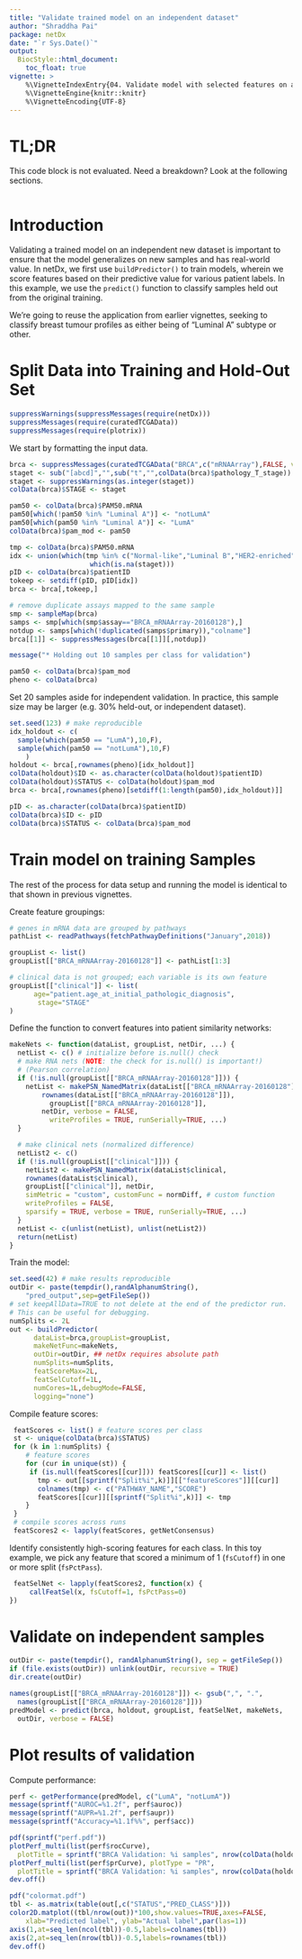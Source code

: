```yaml
---
title: "Validate trained model on an independent dataset"
author: "Shraddha Pai"
package: netDx
date: "`r Sys.Date()`"
output: 
  BiocStyle::html_document:
    toc_float: true
vignette: >
    %\VignetteIndexEntry{04. Validate model with selected features on an independent dataset}.
    %\VignetteEngine{knitr::knitr}
    %\VignetteEncoding{UTF-8}
---
```


# TL;DR
This code block is not evaluated. Need a breakdown? Look at the following sections.
```r
```

# Introduction

Validating a trained model on an independent new dataset is important to ensure that the model generalizes on new samples and has real-world value. In netDx, we first use `buildPredictor()` to train models, wherein we score features based on their predictive value for various patient labels. In this example, we use the `predict()` function to classify samples held out from the original training. 

We're going to reuse the application from earlier vignettes, seeking to classify breast tumour profiles as either being of "Luminal A" subtype or other. 

# Split Data into Training and Hold-Out Set

```r
suppressWarnings(suppressMessages(require(netDx)))
suppressMessages(require(curatedTCGAData))
suppressMessages(require(plotrix))
```

We start by formatting the input data.
```r
brca <- suppressMessages(curatedTCGAData("BRCA",c("mRNAArray"),FALSE, version="1.1.38"))
staget <- sub("[abcd]","",sub("t","",colData(brca)$pathology_T_stage))
staget <- suppressWarnings(as.integer(staget))
colData(brca)$STAGE <- staget

pam50 <- colData(brca)$PAM50.mRNA
pam50[which(!pam50 %in% "Luminal A")] <- "notLumA"
pam50[which(pam50 %in% "Luminal A")] <- "LumA"
colData(brca)$pam_mod <- pam50

tmp <- colData(brca)$PAM50.mRNA
idx <- union(which(tmp %in% c("Normal-like","Luminal B","HER2-enriched")),
             		which(is.na(staget)))
pID <- colData(brca)$patientID
tokeep <- setdiff(pID, pID[idx])
brca <- brca[,tokeep,]

# remove duplicate assays mapped to the same sample
smp <- sampleMap(brca)
samps <- smp[which(smp$assay=="BRCA_mRNAArray-20160128"),]
notdup <- samps[which(!duplicated(samps$primary)),"colname"]
brca[[1]] <- suppressMessages(brca[[1]][,notdup])

message("* Holding out 10 samples per class for validation")

pam50 <- colData(brca)$pam_mod
pheno <- colData(brca)
```

Set 20 samples aside for independent validation. In practice, this sample size may be larger (e.g. 30% held-out, or independent dataset).

```r
set.seed(123) # make reproducible
idx_holdout <- c(
  sample(which(pam50 == "LumA"),10,F),
  sample(which(pam50 == "notLumA"),10,F)
	)
holdout <- brca[,rownames(pheno)[idx_holdout]]
colData(holdout)$ID <- as.character(colData(holdout)$patientID)
colData(holdout)$STATUS <- colData(holdout)$pam_mod
brca <- brca[,rownames(pheno)[setdiff(1:length(pam50),idx_holdout)]]

pID <- as.character(colData(brca)$patientID)
colData(brca)$ID <- pID
colData(brca)$STATUS <- colData(brca)$pam_mod
```

# Train model on training Samples
The rest of the process for data setup and running the model is identical to that shown in previous vignettes. 

Create feature groupings:
```r
# genes in mRNA data are grouped by pathways
pathList <- readPathways(fetchPathwayDefinitions("January",2018))

groupList <- list()
groupList[["BRCA_mRNAArray-20160128"]] <- pathList[1:3]

# clinical data is not grouped; each variable is its own feature
groupList[["clinical"]] <- list(
      age="patient.age_at_initial_pathologic_diagnosis",
	   stage="STAGE"
)
```

Define the function to convert features into patient similarity networks:
```r
makeNets <- function(dataList, groupList, netDir, ...) {
  netList <- c() # initialize before is.null() check
  # make RNA nets (NOTE: the check for is.null() is important!)
  # (Pearson correlation)
  if (!is.null(groupList[["BRCA_mRNAArray-20160128"]])) {
    netList <- makePSN_NamedMatrix(dataList[["BRCA_mRNAArray-20160128"]],
        rownames(dataList[["BRCA_mRNAArray-20160128"]]),
          groupList[["BRCA_mRNAArray-20160128"]],
        netDir, verbose = FALSE,
          writeProfiles = TRUE, runSerially=TRUE, ...)
  }

  # make clinical nets (normalized difference)
  netList2 <- c()
  if (!is.null(groupList[["clinical"]])) {
    netList2 <- makePSN_NamedMatrix(dataList$clinical,
    rownames(dataList$clinical),
    groupList[["clinical"]], netDir,
    simMetric = "custom", customFunc = normDiff, # custom function
    writeProfiles = FALSE,
    sparsify = TRUE, verbose = TRUE, runSerially=TRUE, ...)
  }
  netList <- c(unlist(netList), unlist(netList2))
  return(netList)
}
```

Train the model:
```r
set.seed(42) # make results reproducible
outDir <- paste(tempdir(),randAlphanumString(),
	"pred_output",sep=getFileSep())
# set keepAllData=TRUE to not delete at the end of the predictor run.
# This can be useful for debugging.
numSplits <- 2L
out <- buildPredictor(
      dataList=brca,groupList=groupList,
      makeNetFunc=makeNets,
      outDir=outDir, ## netDx requires absolute path
      numSplits=numSplits,
      featScoreMax=2L,
      featSelCutoff=1L,
      numCores=1L,debugMode=FALSE,
      logging="none")
```

Compile feature scores:
```r
 featScores <- list() # feature scores per class
 st <- unique(colData(brca)$STATUS)
 for (k in 1:numSplits) { 
 	# feature scores
 	for (cur in unique(st)) {
     if (is.null(featScores[[cur]])) featScores[[cur]] <- list()
 	   tmp <- out[[sprintf("Split%i",k)]][["featureScores"]][[cur]]
 	   colnames(tmp) <- c("PATHWAY_NAME","SCORE")
 	   featScores[[cur]][[sprintf("Split%i",k)]] <- tmp
 	}
 }
 # compile scores across runs
 featScores2 <- lapply(featScores, getNetConsensus)
```

Identify consistently high-scoring features for each class. In this toy example, we pick any feature that scored a minimum of 1 (`fsCutoff`) in one or more split (`fsPctPass`).
```r
 featSelNet <- lapply(featScores2, function(x) {
     callFeatSel(x, fsCutoff=1, fsPctPass=0)
})
```

# Validate on independent samples
```r
outDir <- paste(tempdir(), randAlphanumString(), sep = getFileSep())
if (file.exists(outDir)) unlink(outDir, recursive = TRUE)
dir.create(outDir)

names(groupList[["BRCA_mRNAArray-20160128"]]) <- gsub(",", ".",
  names(groupList[["BRCA_mRNAArray-20160128"]]))
predModel <- predict(brca, holdout, groupList, featSelNet, makeNets,
  outDir, verbose = FALSE)
```

# Plot results of validation

Compute performance:
```r
perf <- getPerformance(predModel, c("LumA", "notLumA"))
message(sprintf("AUROC=%1.2f", perf$auroc))
message(sprintf("AUPR=%1.2f", perf$aupr))
message(sprintf("Accuracy=%1.1f%%", perf$acc))
```

```r
pdf(sprintf("perf.pdf"))
plotPerf_multi(list(perf$rocCurve),
  plotTitle = sprintf("BRCA Validation: %i samples", nrow(colData(holdout))))
plotPerf_multi(list(perf$prCurve), plotType = "PR",
  plotTitle = sprintf("BRCA Validation: %i samples", nrow(colData(holdout))))
dev.off()

pdf("colormat.pdf")
tbl <- as.matrix(table(out[,c("STATUS","PRED_CLASS")]))
color2D.matplot((tbl/nrow(out))*100,show.values=TRUE,axes=FALSE,
	xlab="Predicted label", ylab="Actual label",par(las=1))
axis(1,at=seq_len(ncol(tbl))-0.5,labels=colnames(tbl))
axis(2,at=seq_len(nrow(tbl))-0.5,labels=rownames(tbl))
dev.off()
```

